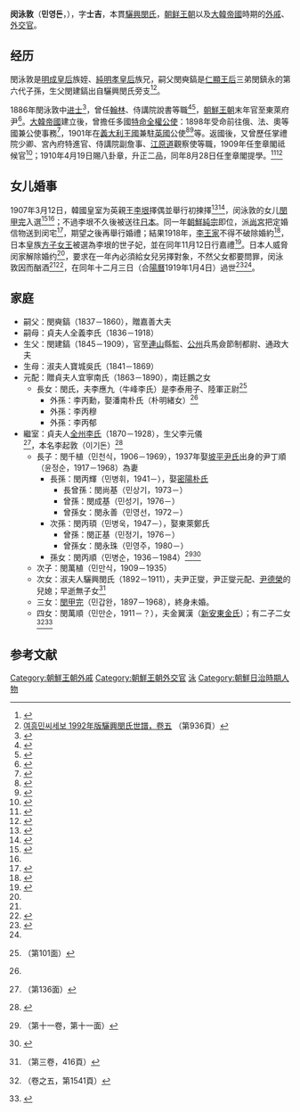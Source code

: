 '''闵泳敦'''（'''민영돈'''，{{bd|1863年||1919年||catIdx=M}}），字'''士吉'''，本貫[[驪興閔氏|驪興閔氏]]，[[朝鲜王朝|朝鲜王朝]]以及[[大韓帝國|大韓帝國]]時期的[[外戚|外戚]]、[[外交官|外交官]]。

== 经历 ==
閔泳敦是[[明成皇后|明成皇后]]族姪、[[純明孝皇后|純明孝皇后]]族兄，嗣父閔奭鎬是[[仁顯王后|仁顯王后]]三弟閔鎮永的第六代子孫，生父閔建鎬出自驪興閔氏旁支<ref>{{Cite web |url=https://www.familysearch.org/search/catalog/1388370 |title=1973年版驪興閔氏世系譜 |access-date=2020-06-23 |archive-date=2021-08-14 |archive-url=https://web.archive.org/web/20210814124719/https://www.familysearch.org/search/catalog/1388370 |dead-url=no }}</ref><ref>[https://www.familysearch.org/search/catalog/2471737 여흥민씨세보 1992年版驪興閔氏世譜，卷五] {{Wayback|url=https://www.familysearch.org/search/catalog/2471737 |date=20210410024920 }}（第936頁）</ref>。

1886年閔泳敦中[[进士|进士]]<ref>{{cite web |title=근정전에 나아가 춘도기를 설행하다 |url=http://sillok.history.go.kr/id/wza_12303018_001 |website=[[朝鮮王朝實錄|朝鮮王朝實錄]] |accessdate=2020-06-23 |archive-date=2020-06-26 |archive-url=https://web.archive.org/web/20200626013440/http://sillok.history.go.kr/id/wza_12303018_001 |dead-url=no }}</ref>，曾任[[翰林|翰林]]、侍講院說書等職<ref>{{cite web |title=한림 소시를 행하여 민영돈 등을 선발하다 |url=http://sillok.history.go.kr/id/wza_12404007_001 |website=朝鮮王朝實錄 |accessdate=2020-06-23 |archive-date=2020-06-26 |archive-url=https://web.archive.org/web/20200626003524/http://sillok.history.go.kr/id/wza_12404007_001 |dead-url=no }}</ref><ref>{{cite web |title=민영돈 등에게 관직을 제수하다 |url=http://sillok.history.go.kr/id/wza_12406007_003 |website=朝鮮王朝實錄 |accessdate=2020-06-23 |archive-date=2020-06-23 |archive-url=https://web.archive.org/web/20200623145012/http://sillok.history.go.kr/id/wza_12406007_003 |dead-url=no }}</ref>，[[朝鮮王朝|朝鮮王朝]]末年官至東萊府尹<ref>{{cite web |title=도목 정사를 행하여 조운섭 등에게 관직을 제수하다 |url=http://sillok.history.go.kr/id/wza_12801029_004 |website=朝鮮王朝實錄 |accessdate=2020-06-23 |archive-date=2020-06-26 |archive-url=https://web.archive.org/web/20200626082326/http://sillok.history.go.kr/id/wza_12801029_004 |dead-url=no }}</ref>。[[大韓帝國|大韓帝國]]建立後，曾擔任多國[[特命全權公使|特命全權公使]]：1898年受命前往俄、法、奧等國兼公使事務<ref>{{cite web |title=박제순 등에게 관직을 제수하다 |url=http://sillok.history.go.kr/id/wza_13510009_002 |website=朝鮮王朝實錄 |accessdate=2020-06-23 |archive-date=2020-06-23 |archive-url=https://web.archive.org/web/20200623131508/http://sillok.history.go.kr/id/wza_13510009_002 |dead-url=no }}</ref>，1901年在[[義大利王國_(1861年－1946年)|義大利王國]]兼駐[[英國|英國]]公使<ref>{{cite web |title=박정양을 미국에, 민영돈을 영국과 이탈리아에, 조민희를 프랑스와 독일에, 민철훈을 오스트리아에 주재시키다 |url=http://sillok.history.go.kr/id/wza_13803012_002 |website=朝鮮王朝實錄 |accessdate=2020-06-23 |archive-date=2020-06-23 |archive-url=https://web.archive.org/web/20200623133145/http://sillok.history.go.kr/id/wza_13803012_002 |dead-url=no }}</ref><ref>{{cite web |title=민영돈 등을 소견하다 |url=http://sillok.history.go.kr/id/wza_13804014_001 |website=朝鮮王朝實錄 |accessdate=2020-06-23 |archive-date=2020-06-26 |archive-url=https://web.archive.org/web/20200626111645/http://sillok.history.go.kr/id/wza_13804014_001 |dead-url=no }}</ref>等。返國後，又曾歷任掌禮院少卿、宮內府特進官、侍講院副詹事、[[江原道|江原道]]觀察使等職，1909年任奎章閣祗候官<ref>{{cite web |title=민영돈, 민영찬을 규장각 지후관에 임명하다 |url=http://sillok.history.go.kr/id/wzb_10209022_002 |website=朝鮮王朝實錄 |accessdate=2020-06-23 |archive-date=2020-06-23 |archive-url=https://web.archive.org/web/20200623085204/http://sillok.history.go.kr/id/wzb_10209022_002 |dead-url=no }}</ref>；1910年4月19日賜八卦章，升正二品，同年8月28日任奎章閣提學。<ref>{{cite web |title=이용직, 조희연, 유길준 등에게 훈장을 수여하다 |url=http://sillok.history.go.kr/id/wzb_10304019_001 |website=朝鮮王朝實錄 |accessdate=2020-06-23 |archive-date=2020-06-26 |archive-url=https://web.archive.org/web/20200626013437/http://sillok.history.go.kr/id/wzb_10304019_001 |dead-url=no }}</ref><ref>{{cite web |title=민영돈, 윤숙영, 김승규 등에게 가자하도록 하다 |url=http://sillok.history.go.kr/id/wzb_10308028_004 |website=朝鮮王朝實錄 |accessdate=2020-06-23 |archive-date=2020-06-26 |archive-url=https://web.archive.org/web/20200626013352/http://sillok.history.go.kr/id/wzb_10308028_004 |dead-url=no }}</ref>

== 女儿婚事 ==
1907年3月12日，韓國皇室为英親王[[李垠|李垠]]擇偶並舉行初揀擇<ref>{{cite web |title=영친왕 부인에 대한 초간택을 하다 |url=http://sillok.history.go.kr/id/wza_14403012_002 |website=朝鮮王朝實錄 |accessdate=2020-06-23 |archive-date=2020-06-26 |archive-url=https://web.archive.org/web/20200626013354/http://sillok.history.go.kr/id/wza_14403012_002 |dead-url=no }}</ref><ref>{{cite web |title=태자비 간택시 피선된 처녀들을 결혼하도록 명하다 |url=http://sillok.history.go.kr/id/wzb_10112019_001 |website=朝鮮王朝實錄 |accessdate=2020-06-23 |archive-date=2020-06-26 |archive-url=https://web.archive.org/web/20200626051136/http://sillok.history.go.kr/id/wzb_10112019_001 |dead-url=no }}</ref>，闵泳敦的女儿[[閔甲完|閔甲完]]入選<ref name="ko">{{cite book |author1=小田部雄次 |title=李方子:一韓国人として悔いなく |date=2007-09-10 |publisher=ミネルヴァ書房 |isbn=978-4623049776 |pages=130, 132 }}</ref><ref name="khan" />；不過李垠不久後被送往[[日本|日本]]。同一年[[朝鮮純宗|朝鮮純宗]]即位，派[[尚宮|尚宮]]把定婚信物送到闵宅<ref>{{cite web |title=婚約指輪と父の憂鬱 |url=https://oguris.blog/2017/09/26/婚約指輪と父の憂鬱/ |accessdate=2020-06-24 |archive-date=2020-06-29 |archive-url=https://web.archive.org/web/20200629005301/https://oguris.blog/2017/09/26/%e5%a9%9a%e7%b4%84%e6%8c%87%e8%bc%aa%e3%81%a8%e7%88%b6%e3%81%ae%e6%86%82%e9%ac%b1/ |dead-url=yes }}</ref>，期望之後再舉行婚禮；結果1918年，[[李王家|李王家]]不得不破除婚約<ref name="da">{{cite news |url=https://newslibrary.naver.com/viewer/index.nhn?articleId=1958062900209105005&editNo=1&printCount=1&publishDate=1958-06-29&officeId=00020&pageNo=5&printNo=11042&publishType=00010 |title=오백년 이조왕실 최후의 계승자 이은세자와 약혼했던 규수 |publisher=東亞日報 |date=1958-06-29 |accessdate=2020-06-23 |archive-date=2020-06-26 |archive-url=https://web.archive.org/web/20200626104647/https://newslibrary.naver.com/viewer/index.nhn?articleId=1958062900209105005&editNo=1&printCount=1&publishDate=1958-06-29&officeId=00020&pageNo=5&printNo=11042&publishType=00010 |dead-url=no }}</ref>，日本皇族[[李方子|方子女王]]被選為李垠的世子妃，並在同年11月12日行嘉禮<ref>{{cite web |title=왕세자의 가례를 나시모토노미야 모리마사왕의 딸 방자여왕으로 정하다 |url=http://sillok.history.go.kr/id/wzc_11112005_001 |website=朝鮮王朝實錄 |accessdate=2020-06-23 |archive-date=2020-06-26 |archive-url=https://web.archive.org/web/20200626144221/http://sillok.history.go.kr/id/wzc_11112005_001 |dead-url=no }}</ref>。日本人威脅闵家解除婚约<ref name="da" />，要求在一年內必須給女兒另擇對象，不然父女都要問罪，闵泳敦因而酗酒<ref name="ko" /><ref>{{cite book |author1=本田節子 |title=朝鮮王朝最後の皇太子妃 |date=1991-07-01 |isbn=978-4167538019}}</ref>，在同年十二月三日（合[[陽曆|陽曆]]1919年1月4日）過世<ref name="khan">{{cite news |title=마지막 황태자 영친왕의 정혼녀를 아시나요 |url=https://leekihwan.khan.kr/entry/마지막-황태자-영친왕의-정혼녀를-아시나요 |accessdate=2020-06-23 |agency=경향신문 |date=2015-05-19 |archive-date=2020-06-26 |archive-url=https://web.archive.org/web/20200626062338/https://leekihwan.khan.kr/entry/%EB%A7%88%EC%A7%80%EB%A7%89-%ED%99%A9%ED%83%9C%EC%9E%90-%EC%98%81%EC%B9%9C%EC%99%95%EC%9D%98-%EC%A0%95%ED%98%BC%EB%85%80%EB%A5%BC-%EC%95%84%EC%8B%9C%EB%82%98%EC%9A%94 |dead-url=no }}</ref><ref name="og" />。

==家庭==
* 嗣父：閔奭鎬（1837－1860），贈嘉善大夫
* 嗣母：貞夫人全義李氏（1836－1918）
* 生父：閔建鎬（1845－1909），官至[[忠清道|連山]]縣監、[[公州市|公州]]兵馬僉節制都尉、通政大夫
* 生母：淑夫人寶城吳氏（1841－1869）
* 元配：贈貞夫人宜寧南氏（1863－1890），南廷鵬之女
** 長女：閔氏，夫李應九（牛峰李氏）是李泰用子、陸軍正尉<ref name="dy">{{cite web |title=驪興閔氏定懿公派譜 |url=https://www.familysearch.org/ark:/61903/3:1:3Q9M-CSSB-L33B-T?i=23&cat=1334532 |accessdate=2020-06-28}}（第101面）</ref>
*** 外孫：李丙勳，娶潘南朴氏（朴明緒女）<ref name="dy" />
*** 外孫：李丙穆
*** 外孫：李丙郁
* 繼室：貞夫人[[全州李氏|全州李氏]]（1870－1928），生父李元儀<ref name="min1959">{{cite web |title=여흥민씨파보驪興閔氏派譜(1959) |url=https://www.familysearch.org/search/catalog/1917058 |accessdate=2020-06-28 |archive-date=2021-08-14 |archive-url=https://web.archive.org/web/20210814224946/https://www.familysearch.org/search/catalog/1917058 |dead-url=no }}（第136面）</ref>，本名李起敦（이기돈）<ref name="og">{{cite web |title=カブァンの生涯 |url=https://oguris.blog/2017/09/26/ミンカブァンの生涯/ |accessdate=2020-06-24 |archive-date=2020-06-26 |archive-url=https://web.archive.org/web/20200626071135/https://oguris.blog/2017/09/26/%E3%83%9F%E3%83%B3%E3%82%AB%E3%83%96%E3%82%A1%E3%83%B3%E3%81%AE%E7%94%9F%E6%B6%AF/ |dead-url=no }}</ref>
** 長子：閔千植（민천식，1906－1969），1937年娶[[坡平尹氏|坡平尹氏]]出身的尹丁順（윤정순，1917－1968）為妻
*** 長孫：閔丙輝（민병휘，1941－），娶[[密陽朴氏|密陽朴氏]]
**** 長曾孫：閔尚基（민상기，1973－）
**** 曾孫：閔成基（민성기，1976－）
**** 曾孫女：閔永善（민영선，1972－）
*** 次孫：閔丙頊（민병욱，1947－），娶東萊鄭氏
**** 曾孫：閔正基（민정기，1976－）
**** 曾孫女：閔永珠（민영주，1980－）
*** 孫女：閔丙順（민병순，1936－1984）<ref>{{cite web |title=여흥민씨족보 驪興閔氏族譜 |url=https://www.familysearch.org/search/catalog/1479028 |website=FamilySearch |accessdate=2020-06-27}}（第十一卷，第十一面）</ref><ref>{{cite book |title=《대한제국 마지막 황태자 영친왕의 정혼녀》 |date=2014-09-16 }}</ref>
** 次子：閔萬植（민만식，1909－1935）
** 次女：淑夫人驪興閔氏（1892－1911），夫尹正燮，尹正燮元配、[[尹德榮|尹德榮]]的兒媳；早逝無子女<ref>{{cite web |title=海平尹氏大同譜 |url=https://www.familysearch.org/search/catalog/1352674 |website=FamilySearch |accessdate=2020-06-25 |archive-date=2021-07-01 |archive-url=https://web.archive.org/web/20210701045004/https://www.familysearch.org/search/catalog/1352674 |dead-url=no }}（第三卷，416頁）</ref>
** 三女：[[閔甲完|閔甲完]]（민갑완，1897－1968），終身未婚。
** 四女：閔萬順（민만순，1911－？），夫金翼漢（[[新安東金氏|新安東金氏]]）；有二子二女<ref>{{cite web |title=안동김씨대동보 安東金氏大同譜(1984), 권5-7 |url=https://www.familysearch.org/ark:/61903/3:1:3Q9M-CSSR-JS9D-3?i=351&cat=1331789 |website=FamilySearch |accessdate=2021-09-07}}（卷之五，第1541頁）</ref><ref>{{cite web |title=익한(翼漢) - 안동김씨대종중 |url=http://andongkim.net/mo/person.php?code=17-100966 |website=안동김씨판관공파 |accessdate=2021-09-07 |archive-date=2021-09-07 |archive-url=https://web.archive.org/web/20210907025315/http://andongkim.net/mo/person.php?code=17-100966 |dead-url=no }}</ref>

==参考文献==
{{Reflist|2}}

[[Category:朝鮮王朝外戚|Category:朝鮮王朝外戚]]
[[Category:朝鮮王朝外交官|Category:朝鮮王朝外交官]]
[[Category:驪興閔氏|泳]]
[[Category:朝鮮日治時期人物|Category:朝鮮日治時期人物]]
